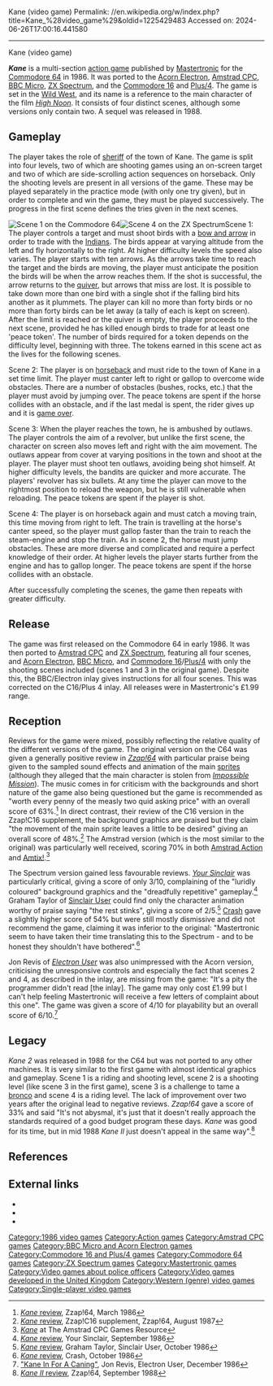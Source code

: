 Kane (video game)
Permalink: //en.wikipedia.org/w/index.php?title=Kane_%28video_game%29&oldid=1225429483
Accessed on: 2024-06-26T17:00:16.441580



------
Kane (video game)
{{short description|1986 action video game}}
{{Infobox video game
|title  = Kane
|image = Kane-Mastertronic.jpg
|developer = John Darnell
|publisher = [[Mastertronic]]
|designer =
|engine = 
|released = [[1986 in video gaming|1986]]
|genre = [[Action game|Action]]
|modes = [[Single-player]]
|platforms = [[Commodore 64]], [[Acorn Electron]], [[Amstrad CPC]], [[BBC Micro]], [[Commodore 16]], [[Commodore Plus/4|Plus/4]], [[ZX Spectrum]]
}}

'''''Kane''''' is a multi-section [[action game]] published by [[Mastertronic]] for the [[Commodore 64]] in 1986.  It was ported to the [[Acorn Electron]], [[Amstrad CPC]], [[BBC Micro]], [[ZX Spectrum]], and the [[Commodore 16]] and [[Commodore Plus/4|Plus/4]]. The game is set in the [[Wild West]], and its name is a reference to the main character of the film ''[[High Noon]]''. It consists of four distinct scenes, although some versions only contain two. A sequel was released in 1988.

==Gameplay==
The player takes the role of [[sheriff]] of the town of Kane. The game is split into four levels, two of which are shooting games using an on-screen target and two of which are side-scrolling action sequences on horseback. Only the shooting levels are present in all versions of the game. These may be played separately in the practice mode (with only one try given), but in order to complete and win the game, they must be played successively. The progress in the first scene defines the tries given in the next scenes.

[[Image:Kane-c64.gif|thumb|left|Scene 1 on the Commodore 64]][[Image:kanescreen.jpg|thumb|right|Scene 4 on the ZX Spectrum]]Scene 1: The player controls a target and must shoot birds with a [[bow and arrow]] in order to trade with the [[Indigenous peoples of the Americas|Indians]]. The birds appear at varying altitude from the left and fly horizontally to the right. At higher difficulty levels the speed also varies. The player starts with ten arrows. As the arrows take time to reach the target and the birds are moving, the player must anticipate the position the birds will be when the arrow reaches them. If the shot is successful, the arrow returns to the [[quiver]], but arrows that miss are lost. It is possible to take down more than one bird with a single shot if the falling bird hits another as it plummets. The player can kill no more than forty birds or no more than forty birds can be let away (a tally of each is kept on screen). After the limit is reached or the quiver is empty, the player proceeds to the next scene, provided he has killed enough birds to trade for at least one 'peace token'. The number of birds required for a token depends on the difficulty level, beginning with three. The tokens earned in this scene act as the lives for the following scenes.

Scene 2: The player is on [[Horseback riding|horseback]] and must ride to the town of Kane in a set time limit. The player must canter left to right or gallop to overcome wide obstacles. There are a number of obstacles (bushes, rocks, etc.) that the player must avoid by jumping over. The peace tokens are spent if the horse collides with an obstacle, and if the last medal is spent, the rider gives up and it is [[game over]].

Scene 3: When the player reaches the town, he is ambushed by outlaws. The player controls the aim of a revolver, but unlike the first scene, the character on screen also moves left and right with the aim movement. The outlaws appear from cover at varying positions in the town and shoot at the player. The player must shoot ten outlaws, avoiding being shot himself. At higher difficulty levels, the bandits are quicker and more accurate. The players' revolver has six bullets. At any time the player can move to the rightmost position to reload the weapon, but he is still vulnerable when reloading. The peace tokens are spent if the player is shot.

Scene 4: The player is on horseback again and must catch a moving train, this time moving from right to left. The train is travelling at the horse's canter speed, so the player must gallop faster than the train to reach the steam-engine and stop the train. As in scene 2, the horse must jump obstacles. These are more diverse and complicated and require a perfect knowledge of their order. At higher levels the player starts further from the engine and has to gallop longer. The peace tokens are spent if the horse collides with an obstacle.

After successfully completing the scenes, the game then repeats with greater difficulty.

==Release==
The game was first released on the Commodore 64 in early 1986. It was then ported to [[Amstrad CPC]] and [[ZX Spectrum]], featuring all four scenes, and [[Acorn Electron]], [[BBC Micro]], and [[Commodore 16]]/[[Commodore Plus/4|Plus/4]] with only the shooting scenes included (scenes 1 and 3 in the original game). Despite this, the BBC/Electron inlay gives instructions for all four scenes. This was corrected on the C16/Plus 4 inlay. All releases were in Mastertronic's £1.99 range.

==Reception==
Reviews for the game were mixed, possibly reflecting the relative quality of the different versions of the game. The original version on the C64 was given a generally positive review in ''[[Zzap!64]]'' with particular praise being given to the sampled sound effects and animation of the main [[Sprite (computer graphics)|sprites]] (although they alleged that the main character is stolen from ''[[Impossible Mission]]''). The music comes in for criticism with the backgrounds and short nature of the game also being questioned but the game is recommended as "worth every penny of the measly two quid asking price" with an overall score of 63%.<ref name="zzap64">[http://www.zzap64.co.uk/cgi-bin/displaypage.pl?issue=011&amp;page=025&amp;thumbstart=0&amp;magazine=zzap&amp;check=1 ''Kane'' review], Zzap!64, March 1986</ref> In direct contrast, their review of the C16 version in the Zzap!C16 supplement, the background graphics are praised but they claim "the movement of the main sprite leaves a little to be desired" giving an overall score of 48%.<ref name="zzapc16">[http://plus4world.powweb.com/publications.php?pid=400008&piid=20&page=6 ''Kane'' review], Zzap!C16 supplement, Zzap!64, August 1987</ref> The Amstrad version (which is the most similar to the original) was particularly well received, scoring 70% in both [[Amstrad Action]] and [[Amtix!]].<ref name="amstrad">[http://tacgr.emuunlim.com/downloads/filedetail.php?recid=493 ''Kane''] {{Webarchive|url=https://web.archive.org/web/20120322175141/http://tacgr.emuunlim.com/downloads/filedetail.php?recid=493 |date=2012-03-22}} at The Amstrad CPC Games Resource</ref>

The Spectrum version gained less favourable reviews. ''[[Your Sinclair]]'' was particularly critical, giving a score of only 3/10, complaining of the "luridly coloured" background graphics and the "dreadfully repetitive" gameplay.<ref name="your sinclair">[http://www.worldofspectrum.org/showmag.cgi?mag=YourSinclair/Issue11/Pages/YourSinclair1100034.jpg ''Kane'' review], Your Sinclair, September 1986</ref> Graham Taylor of [[Sinclair User]] could find only the character animation worthy of praise saying "the rest stinks", giving a score of 2/5.<ref name="sinclair user">[http://www.worldofspectrum.org/showmag.cgi?mag=SinclairUser/Issue055/Pages/SinclairUser05500055.jpg ''Kane'' review], Graham Taylor, Sinclair User, October 1986</ref> [[Crash (magazine)|Crash]] gave a slightly higher score of 54% but were still mostly dismissive and did not recommend the game, claiming it was inferior to the original: "Mastertronic seem to have taken their time translating this to the Spectrum - and to be honest they shouldn't have bothered".<ref name="crash">[http://www.worldofspectrum.org/showmag.cgi?mag=Crash/Issue33/Pages/Crash3300114.jpg ''Kane'' review], Crash, October 1986</ref>

Jon Revis of ''[[Electron User]]'' was also unimpressed with the Acorn version, criticising the unresponsive controls and especially the fact that scenes 2 and 4, as described in the inlay, are missing from the game: "It's a pity the programmer didn't read [the inlay]. The game may only cost £1.99 but I can't help feeling Mastertronic will receive a few letters of complaint about this one". The game was given a score of 4/10 for playability but an overall score of 6/10.<ref>[http://8bs.com/elecgame/kane.htm "Kane In For A Caning"], Jon Revis, Electron User, December 1986</ref>

==Legacy==
''Kane 2'' was released in 1988 for the C64 but was not ported to any other machines. It is very similar to the first game with almost identical graphics and gameplay. Scene 1 is a riding and shooting level, scene 2 is a shooting level (like scene 3 in the first game), scene 3 is a challenge to tame a [[bronco]] and scene 4 is a riding level. The lack of improvement over two years after the original lead to negative reviews. ''Zzap!64'' gave a score of 33% and said "It's not abysmal, it's just that it doesn't really approach the standards required of a good budget program these days. ''Kane'' was good for its time, but in mid 1988 ''Kane II'' just doesn't appeal in the same way".<ref name="kane2zzap64">[http://www.zzap64.co.uk/cgi-bin/displaypage.pl?issue=041&amp;page=112&amp;thumbstart=0&amp;magazine=zzap&amp;check=1 ''Kane II'' review], Zzap!64, September 1988</ref>

==References==
{{reflist}}

==External links==
* {{WoS game|id=0002673|name=Kane}}
* {{lemon64 game|id=1407|name=Kane}}
* {{lemon64 game|id=1408|name=Kane 2}}

[[Category:1986 video games]]
[[Category:Action games]]
[[Category:Amstrad CPC games]]
[[Category:BBC Micro and Acorn Electron games]]
[[Category:Commodore 16 and Plus/4 games]]
[[Category:Commodore 64 games]]
[[Category:ZX Spectrum games]]
[[Category:Mastertronic games]]
[[Category:Video games about police officers]]
[[Category:Video games developed in the United Kingdom]]
[[Category:Western (genre) video games]]
[[Category:Single-player video games]]